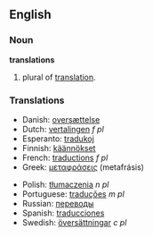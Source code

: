 ==English==

===Noun===
'''translations''' {{p}}

# plural of [[translation]].

===Translations===
{{top}}
*Danish: [[oversættelse]]
*Dutch: [[vertalingen]] ''f pl''
*Esperanto: [[tradukoj]] {{p}}
*Finnish: [[käännökset]] {{p}}
*French: [[traductions]] ''f pl''
*Greek: [[μεταφράσεις]] (metafrásis) {{p}}
{{mid}}
*Polish: [[tłumaczenia]] ''n pl''
*Portuguese: [[traduções]] ''m pl''
*Russian: [[переводы]] {{p}}
*Spanish: [[traducciones]] {{p}}
*Swedish: [[översättningar]] ''c pl''
{{bottom}}